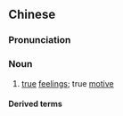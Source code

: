 ==Chinese==
{{zh-forms|s=心迹}}

===Pronunciation===
{{zh-pron
|m=xīn迹
|c=sam1 zik1
|cat=n
}}

===Noun===
{{zh-noun}}

# [[true]] [[feeling]]s; true [[motive]]

====Derived terms====
{{zh-der|表明心跡}}